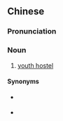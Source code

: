 ==Chinese==
{{zh-forms|s=青年旅馆|type=22}}

===Pronunciation===
{{zh-pron
|m=qīngnián lǚguǎn
|cat=n
}}

===Noun===
{{zh-noun}}

# [[youth hostel]]

====Synonyms====
* {{qualifier|abbreviation}} {{zh-l|青旅}}
* {{zh-l|青年旅舍}}
